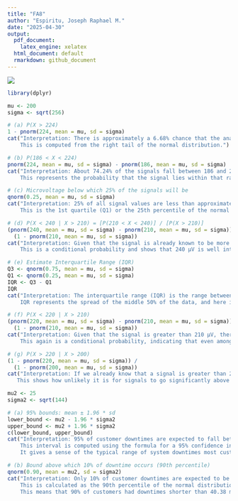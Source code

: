 ---
title: "FA8"
author: "Espiritu, Joseph Raphael M."
date: "2025-04-30"
output:
  pdf_document:
    latex_engine: xelatex
  html_document: default
  rmarkdown: github_document
---

![](FA8.png)

```{r echo=TRUE}
library(dplyr)

mu <- 200
sigma <- sqrt(256)

# (a) P(X > 224)
1 - pnorm(224, mean = mu, sd = sigma)
cat("Interpretation: There is approximately a 6.68% chance that the analogue signal will exceed 224 microvolts.
    This is computed from the right tail of the normal distribution.")

# (b) P(186 < X < 224)
pnorm(224, mean = mu, sd = sigma) - pnorm(186, mean = mu, sd = sigma)
cat("Interpretation: About 74.24% of the signals fall between 186 and 224 microvolts.
    This represents the probability that the signal lies within that range, which is fairly high, showing the signal values are concentrated around the mean.")

# (c) Microvoltage below which 25% of the signals will be
qnorm(0.25, mean = mu, sd = sigma)
cat("Interpretation: 25% of all signal values are less than approximately 189.21 microvolts.
    This is the 1st quartile (Q1) or the 25th percentile of the normal distribution.")

# (d) P(X < 240 | X > 210) = [P(210 < X < 240)] / [P(X > 210)]
(pnorm(240, mean = mu, sd = sigma) - pnorm(210, mean = mu, sd = sigma)) / 
  (1 - pnorm(210, mean = mu, sd = sigma))
cat("Interpretation: Given that the signal is already known to be more than 210 μV, there is a 97.67% chance it is less than 240 μV.
    This is a conditional probability and shows that 240 μV is well into the upper tail, but not too far.")

# (e) Estimate Interquartile Range (IQR)
Q3 <- qnorm(0.75, mean = mu, sd = sigma)
Q1 <- qnorm(0.25, mean = mu, sd = sigma)
IQR <- Q3 - Q1
IQR
cat("Interpretation: The interquartile range (IQR) is the range between the 75th percentile (Q3 = ~210.79) and the 25th percentile (Q1 = ~189.21).
    IQR represents the spread of the middle 50% of the data, and here it shows that most signal values are concentrated within a range of about 21.58 μV.")

# (f) P(X < 220 | X > 210)
(pnorm(220, mean = mu, sd = sigma) - pnorm(210, mean = mu, sd = sigma)) / 
  (1 - pnorm(210, mean = mu, sd = sigma))
cat("Interpretation: Given that the signal is greater than 210 μV, there is a 60.28% chance it is less than 220 μV.
    This again is a conditional probability, indicating that even among high signal values, most are below 220 μV.")

# (g) P(X > 220 | X > 200)
(1 - pnorm(220, mean = mu, sd = sigma)) / 
  (1 - pnorm(200, mean = mu, sd = sigma))
cat("Interpretation: If we already know that a signal is greater than 200 μV, then there's only a 21.13% chance it is greater than 220 μV.
   This shows how unlikely it is for signals to go significantly above the mean (200 μV), given how fast the normal distribution drops off.")

mu2 <- 25
sigma2 <- sqrt(144)

# (a) 95% bounds: mean ± 1.96 * sd
lower_bound <- mu2 - 1.96 * sigma2
upper_bound <- mu2 + 1.96 * sigma2
c(lower_bound, upper_bound)
cat("Interpretation: 95% of customer downtimes are expected to fall between 1.48 minutes and 48.52 minutes.
    This interval is computed using the formula for a 95% confidence interval around the mean of a normal distribution: mean± 1.96 × standard deviation
    It gives a sense of the typical range of system downtimes most customers experienced.")

# (b) Bound above which 10% of downtime occurs (90th percentile)
qnorm(0.90, mean = mu2, sd = sigma2)
cat("Interpretation: Only 10% of customer downtimes are expected to be greater than approximately 40.38 minutes.
    This is calculated as the 90th percentile of the normal distribution with mean = 25 and standard deviation = 12.
    This means that 90% of customers had downtimes shorter than 40.38 minutes.")
```


